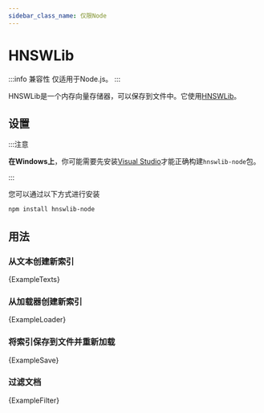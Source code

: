 ```yaml
---
sidebar_class_name: 仅限Node
---
```




# HNSWLib

:::info 兼容性
仅适用于Node.js。
:::

HNSWLib是一个内存向量存储器，可以保存到文件中。它使用[HNSWLib](https://github.com/nmslib/hnswlib)。

## 设置

:::注意

 **在Windows上**，你可能需要先安装[Visual Studio](https://visualstudio.microsoft.com/downloads/)才能正确构建`hnswlib-node`包。

:::

您可以通过以下方式进行安装

```bash npm2yarn
npm install hnswlib-node

```


## 用法

### 从文本创建新索引



<CodeBlock language="typescript">{ExampleTexts}</CodeBlock>


### 从加载器创建新索引



<CodeBlock language="typescript">{ExampleLoader}</CodeBlock>


### 将索引保存到文件并重新加载



<CodeBlock language="typescript">{ExampleSave}</CodeBlock>


### 过滤文档




<CodeBlock language="typescript">{ExampleFilter}</CodeBlock>

